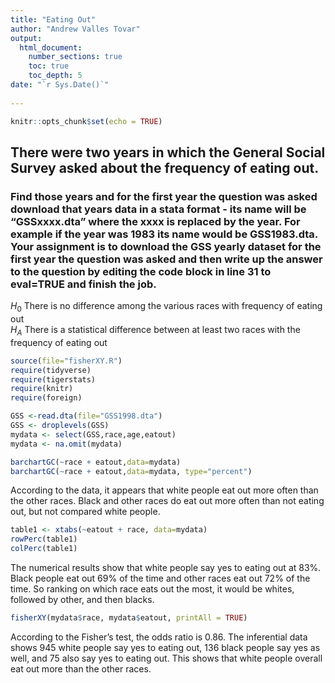 ```yaml
---
title: "Eating Out"
author: "Andrew Valles Tovar"
output: 
  html_document:
    number_sections: true
    toc: true
    toc_depth: 5
date: "`r Sys.Date()`"    
    
---
```


```r
knitr::opts_chunk$set(echo = TRUE)
```

## There were two years in which the General Social Survey asked about the frequency of eating out.
### Find those years and for the first year the question was asked download that years data in a stata format - its name will be "GSSxxxx.dta" where the xxxx is replaced by the year.  For example if the year was 1983 its name would be GSS1983.dta. Your assignment is to download the GSS yearly dataset for the first year the question was asked and then  write up the answer to the question by editing the  code block in line 31 to eval=TRUE and finish the job. 

$H_0$ There is no difference among the various races with frequency of eating out  
$H_A$ There is a statistical difference between at least two races with the frequency of eating out  


```r
source(file="fisherXY.R")
require(tidyverse)
require(tigerstats)
require(knitr)
require(foreign)
```
```r
GSS <-read.dta(file="GSS1998.dta")
GSS <- droplevels(GSS)
mydata <- select(GSS,race,age,eatout)
mydata <- na.omit(mydata)
```


```r
barchartGC(~race + eatout,data=mydata)
barchartGC(~race + eatout,data=mydata, type="percent")
```

According to the data, it appears that white people eat out more often than the other races. Black and other races do eat out more often than not eating out, but not compared white people.

```r
table1 <- xtabs(~eatout + race, data=mydata)
rowPerc(table1)
colPerc(table1)
```

The numerical results show that white people say yes to eating out at 83%. Black people eat out 69% of the time and other races eat out 72% of the time. So ranking on which race eats out the most, it would be whites, followed by other, and then blacks.

```r
fisherXY(mydata$race, mydata$eatout, printAll = TRUE)
```

According to the Fisher's test, the odds ratio is 0.86. The inferential data shows 945 white people say yes to eating out, 136 black people say yes as well, and 75 also say yes to eating out. This shows that white people overall eat out more than the other races.